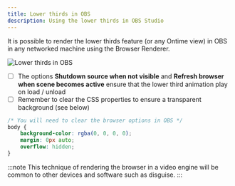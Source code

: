 ```yaml
---
title: Lower thirds in OBS
description: Using the lower thirds in OBS Studio
---
```


It is possible to render the lower thirds feature (or any Ontime view) in OBS in any networked machine using the Browser Renderer.

![Lower thirds in OBS](../../../assets/screenshots/feature/obs-lower-thirds.png)

* [ ] The options **Shutdown source when not visible** and **Refresh browser when scene becomes active** ensure that the lower third animation play on load / unload
* [ ] Remember to clear the CSS properties to ensure a transparent background (see below)

```css
/* You will need to clear the browser options in OBS */
body { 
    background-color: rgba(0, 0, 0, 0); 
    margin: 0px auto; 
    overflow: hidden; 
}
```

:::note
This technique of rendering the browser in a video engine will be common to other devices and software such as disguise.
:::
